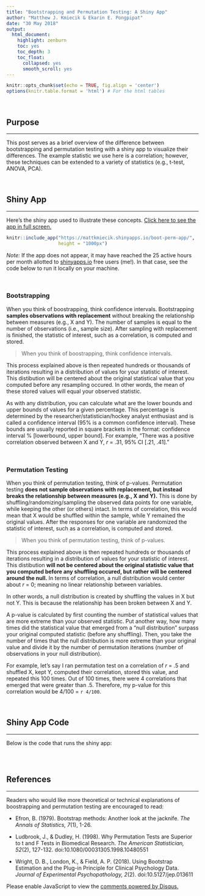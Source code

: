 ```yaml
---
title: "Bootstrapping and Permutation Testing: A Shiny App"
author: "Matthew J. Kmiecik & Ekarin E. Pongpipat"
date: "30 May 2018"
output:
  html_document:
    highlight: zenburn
    toc: yes
    toc_depth: 3
    toc_float:
      collapsed: yes
      smooth_scroll: yes
---
```


```r
knitr::opts_chunk$set(echo = TRUE, fig.align = 'center')
options(knitr.table.format = 'html') # For the html tables
```

<br >

## Purpose 
<hr >

This post serves as a brief overview of the difference between bootstrapping and permutation testing with a shiny app to visualize their differences. The example statistic we use here is a correlation; however, these techniques can be extended to a variety of statistics (e.g., t-test, ANOVA, PCA).

<br >

## Shiny App
<hr >

Here's the shiny app used to illustrate these concepts. [Click here to see the app in full screen.](https://mattkmiecik.shinyapps.io/boot-perm-app/)

```r
knitr::include_app("https://mattkmiecik.shinyapps.io/boot-perm-app/", 
                   height = "1000px")
```

_Note:_ If the app does not appear, it may have reached the 25 active hours per month allotted to [shinyapps.io](https://www.shinyapps.io/) free users (me!). In that case, see the code below to run it locally on your machine.

<br >

### Bootstrapping

When you think of boostrapping, think confidence intervals. Bootstrapping **samples observations with replacement** without breaking the relationship between measures (e.g., X and Y). The number of samples is equal to the number of observations (i.e., sample size). After sampling with replacement is finished, the statistic of interest, such as a correlation, is computed and stored.

> When you think of boostrapping, think confidence intervals.

This process explained above is then repeated hundreds or thousands of iterations resulting in a distribution of values for your statistic of interest. This distibution will be centered about the original statistical value that you computed before any resampling occured. In other words, the mean of these stored values will equal your observed statistic.

As with any distribution, you can calculate what are the lower bounds and upper bounds of values for a given percentage. This percentage is determined by the researcher/statistician/hockey analyst enthusiast and is called a confidence interval (95% is a common confidence interval). These bounds are usually reported in square brackets in the format: confidence interval % [lowerbound, upper bound]. For example, "There was a positive correlation observed between X and Y, _r_ = .31, 95% CI [.21, .41]."

<br >

### Permutation Testing

When you think of permutation testing, think of p-values. Permutation testing **does not sample observations with replacement, but instead breaks the relationship between measures (e.g., X and Y).** This is done by shuffling/randomizing/sampling the observed data points for one variable, while keeping the other (or others) intact. In terms of correlation, this would mean that X would be shuffled within the sample, while Y remained the original values. After the responses for one variable are randomized the statistic of interest, such as a correlation, is computed and stored.

> When you think of permutation testing, think of p-values.

This process explained above is then repeated hundreds or thousands of iterations resulting in a distribution of values for your statistic of interest. This distibution **will not be centered about the original statistic value that you computed before any shuffling occured, but rather will be centered around the null.** In terms of correlation, a null distribution would center about _r_ = 0; meaning no linear relationship between variables.

In other words, a null distribution is created by shuffling the values in X but not Y. This is because the relationship has been broken between X and Y. 

A p-value is calculated by first counting the number of statistical values that are more extreme than your observed statistic. Put another way, how many times did the statistical value that emerged from a "null distribution" surpass your original computed statistic (before any shuffling). Then, you take the number of times that the null distribution is more extreme than your original value and divide it by the number of permutation iterations (number of observations in your null distribution). 

For example, let's say I ran permutation test on a correlation of _r_ = .5 and shuffled X, kept Y, computed their correlation, stored this value, and repeated this 100 times. Out of 100 times, there were 4 correlations that emerged that were greater than .5. Therefore, my p-value for this correlation would be 4/100 = `r 4/100`.

<br >

## Shiny App Code
<hr >

Below is the code that runs the shiny app:

```r

```

<br >

## References
<hr >

Readers who would like more theoretical or technical explanations of boostrapping and permutation testing are encouraged to read:

+ Efron, B. (1979). Bootstrap methods: Another look at the jacknife. _The Annals of Statistics, 7_(1), 1-26. 

+ Ludbrook, J., & Dudley, H. (1998). Why Permutation Tests are Superior to t and F Tests in Biomedical Research. _The American Statistician, 52_(2), 127-132. doi:10.1080/00031305.1998.10480551

+ Wright, D. B., London, K., & Field, A. P. (2018). Using Bootstrap Estimation and the Plug-in Principle for Clinical Psychology Data. _Journal of Experimental Psychopathology, 2_(2). doi:10.5127/jep.013611

<!-- disqus START -->

<div id="disqus_thread"></div>
<script>
/**
*  RECOMMENDED CONFIGURATION VARIABLES: EDIT AND UNCOMMENT THE SECTION BELOW TO INSERT DYNAMIC VALUES FROM YOUR PLATFORM OR CMS.
*  LEARN WHY DEFINING THESE VARIABLES IS IMPORTANT: https://disqus.com/admin/universalcode/#configuration-variables*/
/*
var disqus_config = function () {
this.page.url = 'https://mattkmiecik.com/post-Bootstrapping-and-Permutation-Testing-Shiny-App';  // Replace PAGE_URL with your page's canonical URL variable
this.page.identifier = 'post-Bootstrapping-and-Permutation-Testing-Shiny-App'; // Replace PAGE_IDENTIFIER with your page's unique identifier variable
};
*/
(function() { // DON'T EDIT BELOW THIS LINE
var d = document, s = d.createElement('script');
s.src = 'https://mattkmiecik.disqus.com/embed.js';
s.setAttribute('data-timestamp', +new Date());
(d.head || d.body).appendChild(s);
})();
</script>
<noscript>Please enable JavaScript to view the <a href="https://disqus.com/?ref_noscript">comments powered by Disqus.</a></noscript>

<!-- disqus END -->
